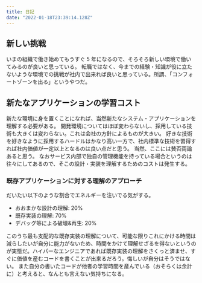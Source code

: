 ```yaml
---
title: 日記
date: "2022-01-18T23:39:14.128Z"
---
```


## 新しい挑戦

いまの組織で働き始めてもうすぐ 5 年になるので、そろそろ新しい環境で働いてみるのが良いと思っている。
転職ではなく、今までの経験・知識が役に立たないような環境での挑戦が社内で出来れば良いと思っている。所謂、「コンフォートゾーンを出る」というやつだ。

## 新たなアプリケーションの学習コスト

新たな環境に身を置くことになれば、当然新たなシステム・アプリケーションを理解する必要がある。
開発環境についてはほぼ変わらないし、採用している技術も大きくは変わらない。これは会社の方針によるものが大きい。
好きな技術を好きなように採用するハードルはかなり高い一方で、社内標準な技術を習得すれば社内価値が一定以上となるのは良い点だと思う。
当然、ここには賛否両論あると思う。
なおサービス内部で独自の管理機能を持っている場合というのは往々にしてあるので、そこの設計・実装を理解するためのコストは発生する。

### 既存アプリケーションに対する理解のアプローチ

だいたい以下のような割合でエネルギーを注いでる気がする。

- おおまかな設計の理解: 20%
- 既存実装の理解: 70%
- デバッグ等による破壊&再生: 20%

このうち最も支配的な既存実装の理解について、可能な限りこれにかける時間は減らしたいが自分に能力がないため、時間をかけて理解せざるを得ないというの
が実態だ。ハイパーなエンジニアであれば既存実装の理解をさくっと済ませ、すぐに価値を産むコードを書くことが出来るだろう。悔しいが自分はそうではない。
また自分の書いたコードが他者の学習時間を産んでいる（おそらくは余計に）と考えると、なんとも言えない気持ちになる。
